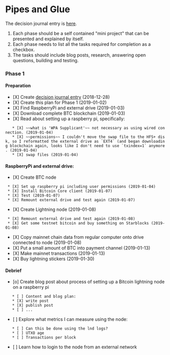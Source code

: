 = Pipes and Glue =
The decision journal entry is [[diary/2018-12-28|here]].

# Each phase should be a self contained "mini project" that can be presented and explained by itself.
# Each phase needs to list all the tasks required for completion as a checkbox.
# The tasks should include blog posts, research, answering open questions, building and testing.

=== Phase 1 ===

==== Preparation ====
* [X] Create [[diary/2018-12-28|decision journal entry]] (2018-12-28)
* [X] Create this plan for Phase 1 (2019-01-02) 
* [X] Find RaspberryPi and external drive (2019-01-03)
* [X] Download complete BTC blockchain (2019-01-03)
* [X] Read about setting up a raspberry pi, specifically:
    * [X] ~~what is 'WPA Supplicant'~~ not necessary as using wired connection. (2019-01-04)
    * [X] ~~permissions~~ I couldn't move the swap file to the HFS+ disk, so I reformatted the external drive as `EXT4` (and began downloading blockchain again, looks like I don't need to use `txindex=1` anymore. (2019-01-04)
    * [X] swap files (2019-01-04)

==== RaspberryPi and external drive: ====
* [X] Create BTC node 
  * [X] Set up raspberry pi including user permissions (2019-01-04)
  * [X] Install Bitcoin Core client (2019-01-07)
  * [X] Test (2019-01-07)
  * [X] Remount external drive and test again (2019-01-07)
* [X] Create Lightning node  (2019-01-08)
  * [X] Remount external drive and test again (2019-01-08)
  * [X] Get some testnet bitcoin and buy something on Starblocks (2019-01-08)
* [X] Copy mainnet chain data from regular computer onto drive connected to node (2019-01-08)
* [X] Put a small amount of BTC into payment channel (2019-01-13)
* [X] Make mainnet transactions (2019-01-13)
* [X] Buy lightning stickers (2019-01-30)

==== Debrief ====
* [o] Create blog post about process of setting up a Bitcoin lightning node on a raspberry pi
    * [ ] Content and blog plan:
    * [X] write post
    * [X] publish post
    * [ ] ...
* [ ] Explore what metrics I can measure using the node:
    * [ ] Can this be done using the lnd logs?
    * [ ] UTXO age
    * [ ] Transactions per block
* [ ] Learn how to login to the node from an external network
